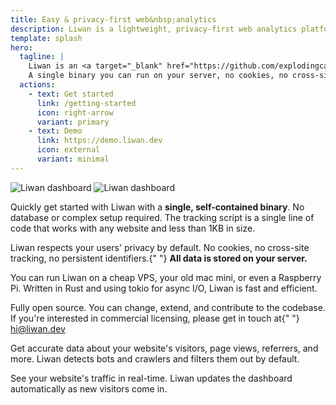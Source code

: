 ```yaml
---
title: Easy & privacy-first web&nbsp;analytics
description: Liwan is a lightweight, privacy-first web analytics platform that respects your users' privacy. No cookies, no cross-site tracking, no persistent identifiers.
template: splash
hero:
  tagline: |
    Liwan is an <a target="_blank" href="https://github.com/explodingcamera/liwan">open source</a> web analytics platform that respects your users' privacy.
    A single binary you can run on your server, no cookies, no cross-site tracking, no persistent identifiers.
  actions:
    - text: Get started
      link: /getting-started
      icon: right-arrow
      variant: primary
    - text: Demo
      link: https://demo.liwan.dev
      icon: external
      variant: minimal
---
```



<div className="hero-images">
  <img className="hero-image" src={img.src} alt="Liwan dashboard" />
  <img className="hero-image" src={img2.src} alt="Liwan dashboard" />
</div>

<CardGrid>
  <Card title="Quick setup">
    <p>
      Quickly get started with Liwan with a <b>single, self-contained binary</b>.
      No database or complex setup required. The tracking script is a single line
      of code that works with any website and less than 1KB in size.
    </p>
  </Card>
  <Card title="Privacy first">
    <p>
      Liwan respects your users' privacy by default. No cookies, no cross-site
      tracking, no persistent identifiers.{" "}
      <b>All data is stored on your server.</b>
    </p>
  </Card>
  <Card title="Lightweight">
    <p>
      You can run Liwan on a cheap VPS, your old mac mini, or even a Raspberry
      Pi. Written in Rust and using tokio for async I/O, Liwan is fast and
      efficient.
    </p>
  </Card>
  <Card title="Open Source">
    <p>
      Fully open source. You can change, extend, and contribute to the codebase.
      If you're interested in commercial licensing, please get in touch at{" "}
      <a target="_blank" href="mailto:hi@liwan.dev">
        hi@liwan.dev
      </a>
    </p>
  </Card>
  <Card title="Accurate data">
    <p>
      Get accurate data about your website's visitors, page views, referrers,
      and more. Liwan detects bots and crawlers and filters them out by default.
    </p>
  </Card>
  <Card title="Real-time analytics">
    <p>
      See your website's traffic in real-time. Liwan updates the dashboard
      automatically as new visitors come in.
    </p>
  </Card>
</CardGrid>
